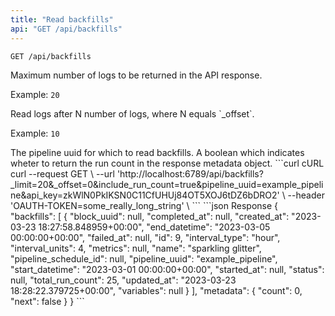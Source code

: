 ```yaml
---
title: "Read backfills"
api: "GET /api/backfills"
---
```

`GET /api/backfills`

<ParamField query="_limit" type="integer">
  Maximum number of logs to be returned in the API response.

  Example: `20`
</ParamField>

<ParamField query="_offset" type="integer">
  Read logs after N number of logs, where N equals `_offset`.

  Example: `10`
</ParamField>

<ParamField query="pipeline_uuid" type="string">
  The pipeline uuid for which to read backfills.
</ParamField>

<ParamField query="include_run_count" type="boolean">
  A boolean which indicates wheter to return the run count in the response metadata object.
</ParamField>

<RequestExample>
```curl cURL
curl --request GET \
  --url 'http://localhost:6789/api/backfills?_limit=20&_offset=0&include_run_count=true&pipeline_uuid=example_pipeline&api_key=zkWlN0PkIKSN0C11CfUHUj84OT5XOJ6tDZ6bDRO2' \
  --header 'OAUTH-TOKEN=some_really_long_string' \
```
</RequestExample>

<ResponseExample>
```json Response
{
  "backfills": [
    {
      "block_uuid": null,
      "completed_at": null,
      "created_at": "2023-03-23 18:27:58.848959+00:00",
      "end_datetime": "2023-03-05 00:00:00+00:00",
      "failed_at": null,
      "id": 9,
      "interval_type": "hour",
      "interval_units": 4,
      "metrics": null,
      "name": "sparkling glitter",
      "pipeline_schedule_id": null,
      "pipeline_uuid": "example_pipeline",
      "start_datetime": "2023-03-01 00:00:00+00:00",
      "started_at": null,
      "status": null,
      "total_run_count": 25,
      "updated_at": "2023-03-23 18:28:22.379725+00:00",
      "variables": null
    }
  ],
  "metadata": {
    "count": 0,
    "next": false
  }
}
```
</ResponseExample>
